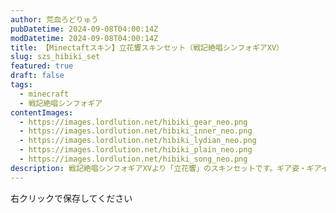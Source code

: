 ```yaml
---
author: 荒血ろどりゅう
pubDatetime: 2024-09-08T04:00:14Z
modDatetime: 2024-09-08T04:00:14Z
title: 【Minectaftスキン】立花響スキンセット（戦記絶唱シンフォギアXV）
slug: szs_hibiki_set
featured: true
draft: false
tags:
  - minecraft
  - 戦記絶唱シンフォギア
contentImages:
  - https://images.lordlution.net/hibiki_gear_neo.png
  - https://images.lordlution.net/hibiki_inner_neo.png
  - https://images.lordlution.net/hibiki_lydian_neo.png
  - https://images.lordlution.net/hibiki_plain_neo.png
  - https://images.lordlution.net/hibiki_song_neo.png
description: 戦記絶唱シンフォギアXVより「立花響」のスキンセットです。ギア姿・ギアインナー姿・リディアン制服姿・私服姿・S.O.N.G制服姿の5種類が含まれています。
---
```


<ContentImage
  imagePath={frontmatter.contentImages[0]}
  alt="戦記絶唱シンフォギアの立花響のギア姿のマイクラスキン画像"
  mode="mcskin"
  mask={false}
/>
<ContentImage
  imagePath={frontmatter.contentImages[1]}
  alt="戦記絶唱シンフォギアの立花響のギアインナー姿のマイクラスキン画像"
  mode="mcskin"
  mask={false}
/>
<ContentImage
  imagePath={frontmatter.contentImages[2]}
  alt="戦記絶唱シンフォギアの立花響のリディアン制服姿のマイクラスキン画像"
  mode="mcskin"
  mask={false}
/>
<ContentImage
  imagePath={frontmatter.contentImages[3]}
  alt="戦記絶唱シンフォギアの立花響の私服姿のマイクラスキン画像"
  mode="mcskin"
  mask={false}
/>
<ContentImage
  imagePath={frontmatter.contentImages[4]}
  alt="戦記絶唱シンフォギアの立花響のS.O.N.G制服姿のマイクラスキン画像"
  mode="mcskin"
  mask={false}
/>

右クリックで保存してください
